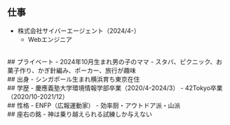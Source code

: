 ## 仕事
- 株式会社サイバーエージェント（2024/4-）
  - Webエンジニア
<br/>
## プライベート
- 2024年10月生まれ男の子のママ
- スタバ、ピクニック、お菓子作り、かぎ針編み、ポーカー、旅行が趣味
<br/>
## 出身
- シンガポール生まれ横浜育ち東京在住
<br/>
## 学歴
- 慶應義塾大学環境情報学部卒業（2020/4-2024/3）
- 42Tokyo卒業（2020/10-2021/12）
<br/>
## 性格
- ENFP（広報運動家）
- 効率厨・アウトドア派・山派
<br/>
## 座右の銘
- 神は乗り越えられる試練しか与えない

